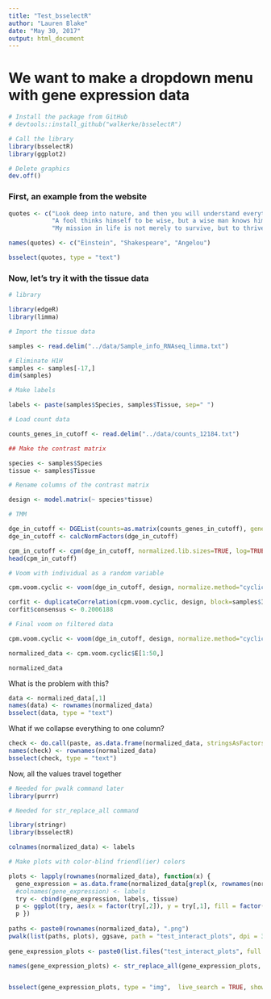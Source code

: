 ```yaml
---
title: "Test_bsselectR"
author: "Lauren Blake"
date: "May 30, 2017"
output: html_document
---
```


# We want to make a dropdown menu with gene expression data

```r
# Install the package from GitHub
# devtools::install_github("walkerke/bsselectR")

# Call the library
library(bsselectR)
library(ggplot2)

# Delete graphics
dev.off()
```

### First, an example from the website

```r
quotes <- c("Look deep into nature, and then you will understand everything better.", 
            "A fool thinks himself to be wise, but a wise man knows himself to be a fool.", 
            "My mission in life is not merely to survive, but to thrive; and to do so with some passion, some compassion, some humor, and some style.")

names(quotes) <- c("Einstein", "Shakespeare", "Angelou")

bsselect(quotes, type = "text")
```

### Now, let's try it with the tissue data

```r
# library 

library(edgeR)
library(limma)

# Import the tissue data

samples <- read.delim("../data/Sample_info_RNAseq_limma.txt")

# Eliminate H1H
samples <- samples[-17,]
dim(samples)

# Make labels

labels <- paste(samples$Species, samples$Tissue, sep=" ")

# Load count data

counts_genes_in_cutoff <- read.delim("../data/counts_12184.txt")

## Make the contrast matrix 

species <- samples$Species
tissue <- samples$Tissue

# Rename columns of the contrast matrix

design <- model.matrix(~ species*tissue)

# TMM 

dge_in_cutoff <- DGEList(counts=as.matrix(counts_genes_in_cutoff), genes=rownames(counts_genes_in_cutoff), group = as.character(t(labels)))
dge_in_cutoff <- calcNormFactors(dge_in_cutoff)

cpm_in_cutoff <- cpm(dge_in_cutoff, normalized.lib.sizes=TRUE, log=TRUE)
head(cpm_in_cutoff)

# Voom with individual as a random variable

cpm.voom.cyclic <- voom(dge_in_cutoff, design, normalize.method="cyclicloess", plot=F)

corfit <- duplicateCorrelation(cpm.voom.cyclic, design, block=samples$Individual)
corfit$consensus <- 0.2006188

# Final voom on filtered data

cpm.voom.cyclic <- voom(dge_in_cutoff, design, normalize.method="cyclicloess", plot=F, block=samples$Individual, correlation=corfit$consensus)

normalized_data <- cpm.voom.cyclic$E[1:50,]

normalized_data
```

What is the problem with this?
```r
data <- normalized_data[,1]
names(data) <- rownames(normalized_data)
bsselect(data, type = "text")
```

What if we collapse everything to one column?

```r

check <- do.call(paste, as.data.frame(normalized_data, stringsAsFactors=FALSE))
names(check) <- rownames(normalized_data)
bsselect(check, type = "text")
```

Now, all the values travel together


```r
# Needed for pwalk command later
library(purrr)

# Needed for str_replace_all command

library(stringr)
library(bsselectR)

colnames(normalized_data) <- labels

# Make plots with color-blind friendl(ier) colors

plots <- lapply(rownames(normalized_data), function(x) {
  gene_expression = as.data.frame(normalized_data[grepl(x, rownames(normalized_data)), ])
  #colnames(gene_expression) <- labels
  try <- cbind(gene_expression, labels, tissue)
  p <- ggplot(try, aes(x = factor(try[,2]), y = try[,1], fill = factor(tissue))) + geom_boxplot() + theme_bw() + theme(axis.text.x=element_text(angle = 90, hjust = 0)) + xlab("Species-tissue pair") + ylab("Normalized expression") + ggtitle(paste(x)) + scale_fill_manual(name = "Tissue type", breaks = c("Heart", "Kidney", "Liver", "Lung"), values= c(rgb(204/255, 121/255,167/255), rgb(230/255, 159/255, 0/255),  rgb(0,158/255,115/255), rgb(86/255,180/255,233/255)))                                   
  p })
  
paths <- paste0(rownames(normalized_data), ".png")
pwalk(list(paths, plots), ggsave, path = "test_interact_plots", dpi = 300)
  
gene_expression_plots <- paste0(list.files("test_interact_plots", full.names = TRUE))

names(gene_expression_plots) <- str_replace_all(gene_expression_plots, c("\\.png" = "", "test_interact_plots/" = ""))


bsselect(gene_expression_plots, type = "img",  live_search = TRUE, show_tick = TRUE)


```

